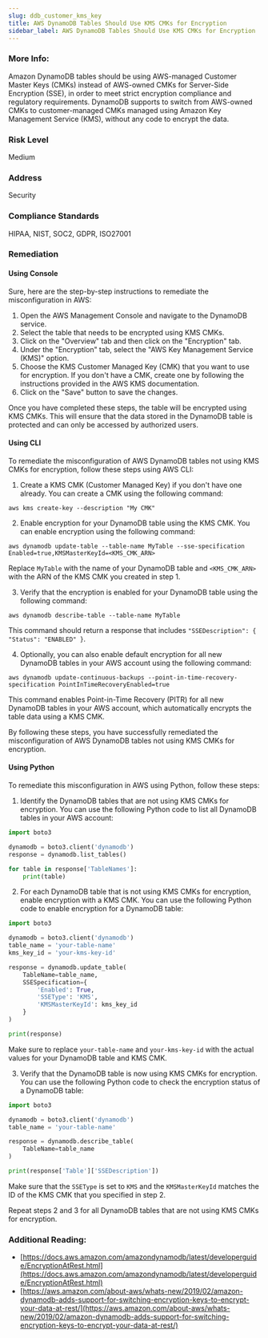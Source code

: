 ```yaml
---
slug: ddb_customer_kms_key
title: AWS DynamoDB Tables Should Use KMS CMKs for Encryption
sidebar_label: AWS DynamoDB Tables Should Use KMS CMKs for Encryption
---
```


### More Info:

Amazon DynamoDB tables should be using AWS-managed Customer Master Keys (CMKs) instead of AWS-owned CMKs for Server-Side Encryption (SSE), in order to meet strict encryption compliance and regulatory requirements. DynamoDB supports to switch from AWS-owned CMKs to customer-managed CMKs managed using Amazon Key Management Service (KMS), without any code to encrypt the data.

### Risk Level

Medium

### Address

Security

### Compliance Standards

HIPAA, NIST, SOC2, GDPR, ISO27001

### Remediation

#### Using Console

Sure, here are the step-by-step instructions to remediate the misconfiguration in AWS:

1. Open the AWS Management Console and navigate to the DynamoDB service.
2. Select the table that needs to be encrypted using KMS CMKs.
3. Click on the "Overview" tab and then click on the "Encryption" tab.
4. Under the "Encryption" tab, select the "AWS Key Management Service (KMS)" option.
5. Choose the KMS Customer Managed Key (CMK) that you want to use for encryption. If you don't have a CMK, create one by following the instructions provided in the AWS KMS documentation.
6. Click on the "Save" button to save the changes.

Once you have completed these steps, the table will be encrypted using KMS CMKs. This will ensure that the data stored in the DynamoDB table is protected and can only be accessed by authorized users.

#### Using CLI

To remediate the misconfiguration of AWS DynamoDB tables not using KMS CMKs for encryption, follow these steps using AWS CLI:

1. Create a KMS CMK (Customer Managed Key) if you don't have one already. You can create a CMK using the following command:

```
aws kms create-key --description "My CMK"
```

2. Enable encryption for your DynamoDB table using the KMS CMK. You can enable encryption using the following command:

```
aws dynamodb update-table --table-name MyTable --sse-specification Enabled=true,KMSMasterKeyId=<KMS_CMK_ARN>
```

Replace `MyTable` with the name of your DynamoDB table and `<KMS_CMK_ARN>` with the ARN of the KMS CMK you created in step 1.

3. Verify that the encryption is enabled for your DynamoDB table using the following command:

```
aws dynamodb describe-table --table-name MyTable
```

This command should return a response that includes `"SSEDescription": { "Status": "ENABLED" }`.

4. Optionally, you can also enable default encryption for all new DynamoDB tables in your AWS account using the following command:

```
aws dynamodb update-continuous-backups --point-in-time-recovery-specification PointInTimeRecoveryEnabled=true
```

This command enables Point-in-Time Recovery (PITR) for all new DynamoDB tables in your AWS account, which automatically encrypts the table data using a KMS CMK. 

By following these steps, you have successfully remediated the misconfiguration of AWS DynamoDB tables not using KMS CMKs for encryption.

#### Using Python

To remediate this misconfiguration in AWS using Python, follow these steps:

1. Identify the DynamoDB tables that are not using KMS CMKs for encryption. You can use the following Python code to list all DynamoDB tables in your AWS account:

```python
import boto3

dynamodb = boto3.client('dynamodb')
response = dynamodb.list_tables()

for table in response['TableNames']:
    print(table)
```

2. For each DynamoDB table that is not using KMS CMKs for encryption, enable encryption with a KMS CMK. You can use the following Python code to enable encryption for a DynamoDB table:

```python
import boto3

dynamodb = boto3.client('dynamodb')
table_name = 'your-table-name'
kms_key_id = 'your-kms-key-id'

response = dynamodb.update_table(
    TableName=table_name,
    SSESpecification={
        'Enabled': True,
        'SSEType': 'KMS',
        'KMSMasterKeyId': kms_key_id
    }
)

print(response)
```

Make sure to replace `your-table-name` and `your-kms-key-id` with the actual values for your DynamoDB table and KMS CMK.

3. Verify that the DynamoDB table is now using KMS CMKs for encryption. You can use the following Python code to check the encryption status of a DynamoDB table:

```python
import boto3

dynamodb = boto3.client('dynamodb')
table_name = 'your-table-name'

response = dynamodb.describe_table(
    TableName=table_name
)

print(response['Table']['SSEDescription'])
```

Make sure that the `SSEType` is set to `KMS` and the `KMSMasterKeyId` matches the ID of the KMS CMK that you specified in step 2.

Repeat steps 2 and 3 for all DynamoDB tables that are not using KMS CMKs for encryption.

### Additional Reading:

- [https://docs.aws.amazon.com/amazondynamodb/latest/developerguide/EncryptionAtRest.html](https://docs.aws.amazon.com/amazondynamodb/latest/developerguide/EncryptionAtRest.html) 
- [https://aws.amazon.com/about-aws/whats-new/2019/02/amazon-dynamodb-adds-support-for-switching-encryption-keys-to-encrypt-your-data-at-rest/](https://aws.amazon.com/about-aws/whats-new/2019/02/amazon-dynamodb-adds-support-for-switching-encryption-keys-to-encrypt-your-data-at-rest/) 

